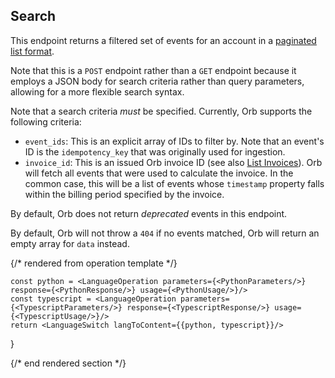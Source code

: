 ## Search

This endpoint returns a filtered set of events for an account in a [paginated list format](../reference/pagination).

Note that this is a `POST` endpoint rather than a `GET` endpoint because it employs a JSON body for search criteria
rather than query parameters, allowing for a more flexible search syntax.

Note that a search criteria _must_ be specified. Currently, Orb supports the following criteria:
- `event_ids`: This is an explicit array of IDs to filter by. Note that an event's ID is the `idempotency_key` that
  was originally used for ingestion.
- `invoice_id`: This is an issued Orb invoice ID (see also [List Invoices](list-invoices)). Orb will fetch all
  events that were used to calculate the invoice. In the common case, this will be a list of events whose
  `timestamp` property falls within the billing period specified by the invoice.

By default, Orb does not return _deprecated_ events in this endpoint.

By default, Orb will not throw a `404` if no events matched, Orb will return an empty array for `data` instead.

{/* rendered from operation template */}


    const python = <LanguageOperation parameters={<PythonParameters/>} response={<PythonResponse/>} usage={<PythonUsage/>}/>
    const typescript = <LanguageOperation parameters={<TypescriptParameters/>} response={<TypescriptResponse/>} usage={<TypescriptUsage/>}/>
    return <LanguageSwitch langToContent={{python, typescript}}/>
}

<Operation />

{/* end rendered section */}
